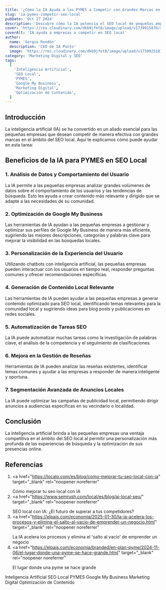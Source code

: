 ```yaml
---
title: '¿Cómo la IA Ayuda a las PYMES a Competir con Grandes Marcas en SEO Local?'
slug: 'ia-pymes-competir-seo-local'
pubDate: 'Oct 27 2024'
description: 'Descubre cómo la IA potencia el SEO local de pequeñas empresas, aumentando su visibilidad y permitiéndoles competir con grandes marcas.'
cover: 'https://res.cloudinary.com/dkb9jfet8/image/upload/v1739915876/seo-post1_sufhto.jpg'
coverAlt: 'IA ayuda a empresas a competir en SEO local'
author:
  name: 'Sergio Rondón'
  description: 'CEO de IA Punto'
  image: 'https://res.cloudinary.com/dkb9jfet8/image/upload/v1739925181/sergio_gdcaeh.png'
category: 'Marketing Digital y SEO'
tags:
  [
    'Inteligencia Artificial',
    'SEO Local',
    'PYMES',
    'Google My Business',
    'Marketing Digital',
    'Optimización de Contenido',
  ]
---
```


<h2 id="introduccion">Introducción</h2>

La inteligencia artificial (IA) se ha convertido en un aliado esencial para las pequeñas empresas que desean competir de manera efectiva con grandes marcas en el ámbito del SEO local. Aquí te explicamos cómo puede ayudar en esta tarea:

<h2 id="beneficios-ia-pymes">Beneficios de la IA para PYMES en SEO Local</h2>

<h3 id="analisis-datos">1. Análisis de Datos y Comportamiento del Usuario</h3>
<p>
  La IA permite a las pequeñas empresas analizar grandes volúmenes de datos
  sobre el comportamiento de los usuarios y las tendencias de búsqueda. Esto les
  ayuda a crear contenido más relevante y dirigido que se adapte a las
  necesidades de su comunidad.
</p>

<h3 id="optimizacion-gmb">2. Optimización de Google My Business</h3>
<p>
  Las herramientas de IA ayudan a las pequeñas empresas a gestionar y optimizar
  sus perfiles de Google My Business de manera más eficiente, sugiriendo las
  mejores descripciones, categorías y palabras clave para mejorar la visibilidad
  en las búsquedas locales.
</p>

<h3 id="personalizacion-experiencia">
  3. Personalización de la Experiencia del Usuario
</h3>
<p>
  Utilizando chatbots con inteligencia artificial, las pequeñas empresas pueden
  interactuar con los usuarios en tiempo real, responder preguntas comunes y
  ofrecer recomendaciones específicas.
</p>

<h3 id="generacion-contenido">4. Generación de Contenido Local Relevante</h3>
<p>
  Las herramientas de IA pueden ayudar a las pequeñas empresas a generar
  contenido optimizado para SEO local, identificando temas relevantes para la
  comunidad local y sugiriendo ideas para blog posts y publicaciones en redes
  sociales.
</p>

<h3 id="automatizacion-tareas">5. Automatización de Tareas SEO</h3>
<p>
  La IA puede automatizar muchas tareas como la investigación de palabras clave,
  el análisis de la competencia y el seguimiento de clasificaciones.
</p>

<h3 id="gestion-resenas">6. Mejora en la Gestión de Reseñas</h3>
<p>
  Herramientas de IA pueden analizar las reseñas existentes, identificar temas
  comunes y ayudar a las empresas a responder de manera inteligente y oportuna.
</p>

<h3 id="segmentacion-anuncios">7. Segmentación Avanzada de Anuncios Locales</h3>
<p>
  La IA puede optimizar las campañas de publicidad local, permitiendo dirigir
  anuncios a audiencias específicas en su vecindario o localidad.
</p>

<h2 id="conclusion">Conclusión</h2>

La inteligencia artificial brinda a las pequeñas empresas una ventaja competitiva en el ámbito del SEO local al permitir una personalización más profunda de las experiencias de búsqueda y la optimización de sus presencias online.

<h2 id="referencias">Referencias</h2>

1. <a
     href="https://localo.com/es/blog/como-mejorar-tu-seo-local-con-ia"
     target="_blank"
     rel="noopener noreferrer"
   >
     Cómo mejorar tu seo local con IA
   </a>
2. <a
     href="https://www.semrush.com/local/es/blog/ai-local-seo/"
     target="_blank"
     rel="noopener noreferrer"
   >
     SEO local con IA: ¿El futuro de superar a tus competidores?
   </a>
3. <a
     href="https://elpais.com/economia/2025-01-30/la-ia-acelera-los-procesos-y-elimina-el-salto-al-vacio-de-emprender-un-negocio.html"
     target="_blank"
     rel="noopener noreferrer"
   >
     La IA acelera los procesos y elimina el 'salto al vacío' de emprender un
     negocio
   </a>
4. <a
     href="https://elpais.com/economia/branded/en-plan-pyme/2024-11-06/el-lugar-donde-una-pyme-se-hace-grande.html"
     target="_blank"
     rel="noopener noreferrer"
   >
     El lugar donde una pyme se hace grande
   </a>

<div class="flex flex-wrap gap-2 mt-8">
  <span class="inline-block px-3 py-1 bg-primary-100 text-primary-700 text-xs font-semibold rounded-full shadow-sm">
    Inteligencia Artificial
  </span>
  <span class="inline-block px-3 py-1 bg-primary-100 text-primary-700 text-xs font-semibold rounded-full shadow-sm">
    SEO Local
  </span>
  <span class="inline-block px-3 py-1 bg-primary-100 text-primary-700 text-xs font-semibold rounded-full shadow-sm">
    PYMES
  </span>
  <span class="inline-block px-3 py-1 bg-primary-100 text-primary-700 text-xs font-semibold rounded-full shadow-sm">
    Google My Business
  </span>
  <span class="inline-block px-3 py-1 bg-primary-100 text-primary-700 text-xs font-semibold rounded-full shadow-sm">
    Marketing Digital
  </span>
  <span class="inline-block px-3 py-1 bg-primary-100 text-primary-700 text-xs font-semibold rounded-full shadow-sm">
    Optimización de Contenido
  </span>
</div>
